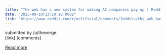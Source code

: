 ```yaml
---
title: "The web has a new system for making AI companies pay up | Reddit, Yahoo, Quora, and wikiHow are just some of the major brands on board with the RSL Standard."
date: "2025-09-10T13:10:18.000Z"
link: "https://www.reddit.com/r/artificial/comments/1nddslu/the_web_has_a_new_system_for_making_ai_companies/"
---
```


submitted by    /u/theverge  
 [link]   [comments]

[Read more](https://www.reddit.com/r/artificial/comments/1nddslu/the_web_has_a_new_system_for_making_ai_companies/)
